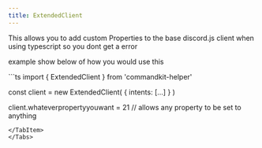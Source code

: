 ```yaml
---
title: ExtendedClient
---
```


This allows you to add custom Properties to the base discord.js client when using typescript so you dont get a error

example show below of how you would use this


<Tabs>
<TabItem label="Typescript">
```ts
import { ExtendedClient } from 'commandkit-helper'

const client = new ExtendedClient(
    {
        intents: [...]
    }
)

client.whateverpropertyyouwant = 21 // allows any property to be set to anything
```
</TabItem>
</Tabs>